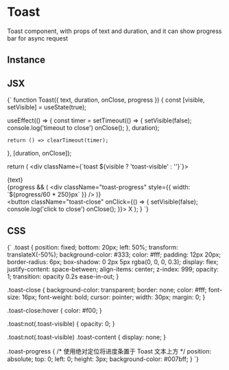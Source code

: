 <!-- Toast-MDX-Documentation.mdx -->



# Toast

Toast component, with props of text and duration, and it can show progress bar for async request

## Instance
<ToastExamples />

## JSX
<SyntaxHighlighter language="jsx" style={okaidia}>
  {`
function Toast({ text, duration, onClose, progress }) {
  const [visible, setVisible] = useState(true);
 
  useEffect(() => {
    const timer = setTimeout(() => {
      setVisible(false);
      console.log('timeout to close')
      onClose();
    }, duration);
 
    return () => clearTimeout(timer);
  }, [duration, onClose]);
 
  return (
    <div className={\`toast \${visible ? 'toast-visible' : ''}\`}>
      <div className="toast-content">
        <div>{text}</div>
        {progress && (
          <div className="toast-progress" style={{ width: \`\${progress/60 * 250}px\` }} />
        )}
      </div>
      <button className="toast-close" onClick={() => {
        setVisible(false);
        console.log('click to close')
        onClose();
      }}>
        X
      </button>
    </div>
  );
}
  `}
</SyntaxHighlighter>

## CSS
<SyntaxHighlighter language="css" style={okaidia}>
  {`
.toast {
  position: fixed;
  bottom: 20px;
  left: 50%;
  transform: translateX(-50%);
  background-color: #333;
  color: #fff;
  padding: 12px 20px;
  border-radius: 6px;
  box-shadow: 0 2px 5px rgba(0, 0, 0, 0.3);
  display: flex;
  justify-content: space-between;
  align-items: center;
  z-index: 999;
  opacity: 1;
  transition: opacity 0.2s ease-in-out;
}
 
.toast-close {
  background-color: transparent;
  border: none;
  color: #fff;
  font-size: 16px;
  font-weight: bold;
  cursor: pointer;
  width: 30px;
  margin: 0;
}
 
.toast-close:hover {
  color: #f00;
}
 
.toast:not(.toast-visible) {
  opacity: 0;
}
 
.toast:not(.toast-visible) .toast-content {
  display: none;
}
 
.toast-progress {
  /* 使用绝对定位将进度条置于 Toast 文本上方 */
  position: absolute;
  top: 0;
  left: 0;
  height: 3px;
  background-color: #007bff;
}
  `}
</SyntaxHighlighter>
